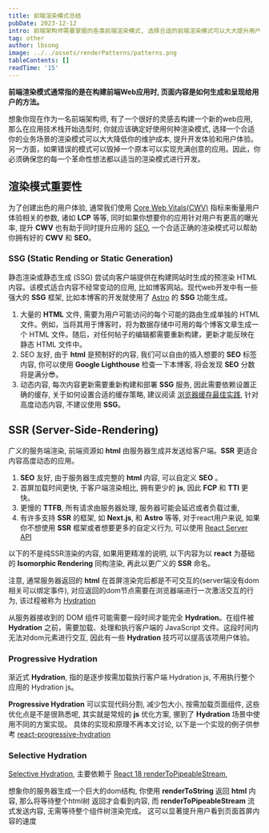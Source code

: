 ```yaml
---
title: 前端渲染模式总结
pubDate: 2023-12-12
intro: 前端架构师需要掌握的各类前端渲染模式, 选择合适的前端渲染模式可以大大提升用户体验和开发体验
tag: other
author: lbsong
image: ../../assets/renderPatterns/patterns.png
tableContents: []
readTime: '15'
---
```


**前端渲染模式通常指的是在构建前端Web应用时, 页面内容是如何生成和呈现给用户的方法。**

想象你现在作为一名前端架构师, 有了一个很好的灵感去构建一个新的web应用, 那么在应用技术栈开始选型时, 你就应该确定好使用何种渲染模式, 选择一个合适你的业务场景的渲染模式可以大大降低你的维护成本, 
提升开发体验和用户体验。
另一方面，如果错误的模式可以毁掉一个原本可以实现充满创意的应用。因此，你必须确保您的每一个革命性想法都以适当的渲染模式进行开发。

## 渲染模式重要性

为了创建出色的用户体验, 通常我们使用 [Core Web Vitals(CWV)](https://web.dev/articles/vitals) 指标来衡量用户体验相关的参数,
诸如 **LCP** 等等, 同时如果你想要你的应用针对用户有更高的曝光率, 提升 **CWV** 也有助于同时提升应用的 [SEO](https://developers.google.com/search/docs/fundamentals/do-i-need-seo?hl=zh-cn),
一个合适正确的渲染模式可以帮助你拥有好的 **CWV** 和 **SEO**。


### SSG (Static Rending or Static Generation)

静态渲染或静态生成 (SSG) 尝试向客户端提供在构建网站时生成的预渲染 HTML 内容。该模式适合内容不经常变动的应用, 比如博客网站。现代web开发中有一些强大的 **SSG** 框架, 
比如本博客的开发就使用了 [Astro](https://astro.build/) 的 **SSG** 功能生成。

1. 大量的 **HTML** 文件, 需要为用户可能访问的每个可能的路由生成单独的 HTML 文件。例如，当将其用于博客时，将为数据存储中可用的每个博客文章生成一个 HTML 文件。随后，对任何帖子的编辑都需要重新构建，更新才能反映在静态 HTML 文件中。
2. SEO 友好, 由于 **html** 是预制好的内容, 我们可以自由的插入想要的 **SEO** 标签内容, 你可以使用 **Google Lighthouse** 检查一下本博客, 将会发现 **SEO** 分数将是满分😎。
3. 动态内容, 每次内容更新需要重新构建和部署 **SSG** 服务, 因此需要依赖设置正确的缓存, 关于如何设置合适的缓存策略, 建议阅读 [浏览器缓存最佳实践](https://www.songlibin.xyz/blog/cache/), 针对高度动态内容, 不建议使用 **SSG**。


## SSR (Server-Side-Rendering)

广义的服务端渲染, 前端资源如 **html** 由服务器生成并发送给客户端。**SSR** 更适合内容高度动态的应用。

1. **SEO** 友好, 由于服务器生成完整的 **html** 内容, 可以自定义 **SEO** 。
2. 首屏加载时间更快, 于客户端渲染相比, 拥有更少的 **js**, 因此 **FCP** 和 **TTI** 更快。
3. 更慢的 **TTFB**, 所有请求由服务器处理, 服务器可能会延迟或者负载过重, 
4. 有许多支持 **SSR** 的框架, 如 **Next.js**, 和 **Astro** 等等, 对于react用户来说, 如果你不想使用 **SSR** 框架或者想要更多的自定义行为, 可以使用 [React Server API](https://react.dev/reference/react-dom/server)

以下的不是纯SSR渲染的内容, 如果用更精准的说明, 以下内容为以 **react** 为基础的 **Isomorphic Rendering** 同构渲染, 再此以更广义的 **SSR** 命名。

注意, 通常服务器返回的 **html** 在首屏渲染完后都是不可交互的(server端没有dom相关可以绑定事件), 对应返回的dom节点需要在浏览器端进行一次激活交互的行为, 
该过程被称为 [Hydration](https://react.dev/reference/react-dom/client/hydrateRoot)

从服务器接收到的 DOM 组件可能需要一段时间才能完全 **Hydration**。在组件被 **Hydration** 之前，需要加载、处理和执行客户端的 JavaScript 文件。这段时间内 无法对dom元素进行交互, 因此有一些 **Hydration** 技巧可以提高该项用户体验。

### Progressive Hydration 

渐近式 **Hydration**, 指的是逐步按需加载执行客户端 Hydration js, 不用执行整个应用的 Hydration js。

**Progressive Hydration** 可以实现代码分割, 减少包大小, 按需加载页面组件, 这些优化点是不是很熟悉呢, 其实就是常规的 **js** 优化方案, 挪到了 **Hydration** 场景中使用不同的方案实现。
具体的实现和原理不再本文讨论, 以下是一个实现的例子供参考 [react-progressive-hydration](https://github.com/GoogleChromeLabs/progressive-rendering-frameworks-samples/blob/master/react-progressive-hydration/server.js)

### Selective Hydration

[Selective Hydration](https://github.com/reactwg/react-18/discussions/37), 主要依赖于 [React 18 renderToPipeableStream](https://react.dev/reference/react-dom/server/renderToPipeableStream),

想象你的服务器生成一个巨大的dom结构, 你使用 **renderToString** 返回 **html** 内容, 那么将等待整个html树 返回才会看到内容, 而 **renderToPipeableStream** 流式发送内容, 无需等待整个组件树渲染完成。
这可以显著提升用户看到页面首屏内容的速度
